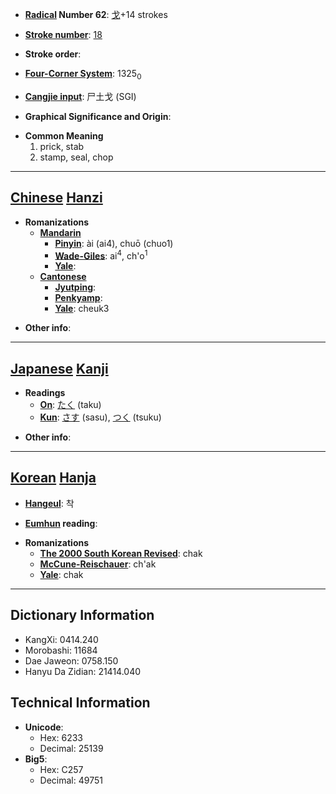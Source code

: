 * '''[[Wiktionary:Chinese radical index| Radical]] Number 62''': [[Wiktionary:Chinese radical index 戈|戈]]+14 strokes

* '''[[Wiktionary:Chinese total strokes index|Stroke number]]''': [[Wiktionary:Chinese total strokes index 18|18]]

* '''Stroke order''': 

* '''[[Wiktionary:Chinese four corner index|Four-Corner System]]''': 1325<sub>0</sub>

* '''[[Wiktionary:Chinese Cangjie index|Cangjie input]]''': 尸土戈 (SGI)

* '''Graphical Significance and Origin''': 

* '''Common Meaning'''
*#prick, stab
*# stamp, seal, chop


----

== [[Chinese]] [[Hanzi]] ==

* '''Romanizations'''
** '''[[Mandarin]]'''
*** '''[[Pinyin]]''': ài (ai4), chuō (chuo1)
*** '''[[Wade-Giles]]''': ai<sup>4</sup>, ch'o<sup>1</sup>
*** '''[[Yale]]''': 
** '''[[Cantonese]]'''
*** '''[[Jyutping]]''':
*** '''[[Penkyamp]]''': 
*** '''[[Yale]]''': cheuk3

* '''Other info''': 

----

== [[Japanese]] [[Kanji]] ==

* '''Readings'''
** '''[[On]]''': [[たく]] (taku)
** '''[[Kun]]''': [[さす]] (sasu), [[つく]] (tsuku)

* '''Other info''':  

----

== [[Korean]] [[Hanja]] ==

* '''[[Hangeul]]''': 착

* '''[[Eumhun]] reading''': 

* '''Romanizations'''
** '''[[The 2000 South Korean Revised Romanization|The 2000 South Korean Revised]]''': chak
** '''[[McCune-Reischauer]]''': ch'ak
** '''[[Yale]]''': chak

----

== Dictionary Information ==

* KangXi: 0414.240
* Morobashi: 11684
* Dae Jaweon: 0758.150
* Hanyu Da Zidian: 21414.040

== Technical Information ==

* '''Unicode''':
** Hex: 6233
** Decimal: 25139
* '''Big5''':
** Hex: C257
** Decimal: 49751